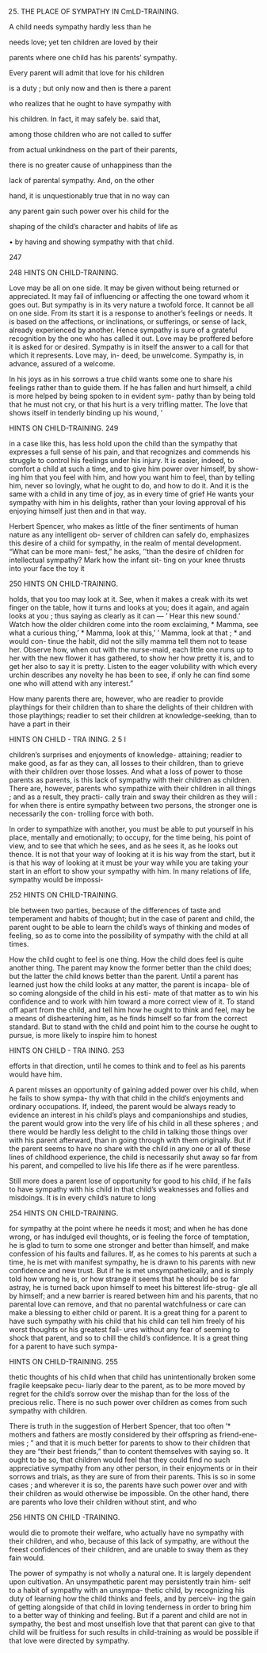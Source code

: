 25. THE PLACE OF SYMPATHY IN CmLD-TRAINING.



A child needs sympathy hardly less than he

needs love; yet ten children are loved by their

parents where one child has his parents' sympathy.

Every parent will admit that love for his children

is a duty ; but only now and then is there a parent

who realizes that he ought to have sympathy with

his children. In fact, it may safely be. said that,

among those children who are not called to suffer

from actual unkindness on the part of their parents,

there is no greater cause of unhappiness than the

lack of parental sympathy. And, on the other

hand, it is unquestionably true that in no way can

any parent gain such power over his child for the

shaping of the child's character and habits of life as

• by having and showing sympathy with that child.

247



248 HINTS ON CHILD-TRAINING.

Love may be all on one side. It may be given without being returned or appreciated. It may fail of influencing or affecting the one toward whom it goes out. But sympathy is in its very nature a twofold force. It cannot be all on one side. From its start it is a response to another's feelings or needs. It is based on the affections, or inclinations, or sufferings, or sense of lack, already experienced by another. Hence sympathy is sure of a grateful recognition by the one who has called it out. Love may be proffered before it is asked for or desired. Sympathy is in itself the answer to a call for that which it represents. Love may, in- deed, be unwelcome. Sympathy is, in advance, assured of a welcome.

In his joys as in his sorrows a true child wants some one to share his feelings rather than to guide them. If he has fallen and hurt himself, a child is more helped by being spoken to in evident sym- pathy than by being told that he must not cry, or that his hurt is a very trifling matter. The love that shows itself in tenderly binding up his wound, '



HINTS ON CHILD-TRAINING. 249

in a case like this, has less hold upon the child than the sympathy that expresses a full sense of his pain, and that recognizes and commends his struggle to control his feelings under his injury. It is easier, indeed, to comfort a child at such a time, and to give him power over himself, by show- ing him that you feel with him, and how you want him to feel, than by telling him, never so lovingly, what he ought to do, and how to do it. And it is the same with a child in any time of joy, as in every time of grief He wants your sympathy with him in his delights, rather than your loving approval of his enjoying himself just then and in that way.

Herbert Spencer, who makes as little of the finer sentiments of human nature as any intelligent ob- server of children can safely do, emphasizes this desire of a child for sympathy, in the realm of mental development. "What can be more mani- fest," he asks, ''than the desire of children for intellectual sympathy? Mark how the infant sit- ting on your knee thrusts into your face the toy it



250 HINTS ON CHILD-TRAINING.

holds, that you too may look at it. See, when it makes a creak with its wet finger on the table, how it turns and looks at you; does it again, and again looks at you ; thus saying as clearly as it can — ' Hear this new sound.' Watch how the older children come into the room exclaiming, * Mamma, see what a curious thing,' * Mamma, look at this,' ' Mamma, look at that ; * and would con- tinue the habit, did not the silly mamma tell them not to tease her. Observe how, when out with the nurse-maid, each little one runs up to her with the new flower it has gathered, to show her how pretty it is, and to get her also to say it is pretty. Listen to the eager volubility with which every urchin describes any novelty he has been to see, if only he can find some one who will attend with any interest."

How many parents there are, however, who are readier to provide playthings for their children than to share the delights of their children with those playthings; readier to set their children at knowledge-seeking, than to have a part in their



HINTS ON CHILD - TRA INING. 2 5 I

children's surprises and enjoyments of knowledge- attaining; readier to make good, as far as they can, all losses to their children, than to grieve with their children over those losses. And what a loss of power to those parents as parents, is this lack of sympathy with their children as children. There are, however, parents who sympathize with their children in all things ; and as a result, they practi- cally train and sway their children as they will : for when there is entire sympathy between two persons, the stronger one is necessarily the con- trolling force with both.

In order to sympathize with another, you must be able to put yourself in his place, mentally and emotionally; to occupy, for the time being, his point of view, and to see that which he sees, and as he sees it, as he looks out thence. It is not that your way of looking at it is his way from the start, but it is that his way of looking at it must be your way while you are taking your start in an effort to show your sympathy with him. In many relations of life, sympathy would be impossi-



252 HINTS ON CHILD-TRAINING.

ble between two parties, because of the differences of taste and temperament and habits of thought; but in the case of parent and child, the parent ought to be able to learn the child's ways of thinking and modes of feeling, so as to come into the possibility of sympathy with the child at all times.

How the child ought to feel is one thing. How the child does feel is quite another thing. The parent may know the former better than the child does; but the latter the child knows better than the parent. Until a parent has learned just how the child looks at any matter, the parent is incapa- ble of so coming alongside of the child in his esti- mate of that matter as to win his confidence and to work with him toward a more correct view of it. To stand off apart from the child, and tell him how he ought to think and feel, may be a means of disheartening him, as he finds himself so far from the correct standard. But to stand with the child and point him to the course he ought to pursue, is more likely to inspire him to honest



HINTS ON CHILD - TRA INING. 253

efforts in that direction, until he comes to think and to feel as his parents would have him.

A parent misses an opportunity of gaining added power over his child, when he fails to show sympa- thy with that child in the child's enjoyments and ordinary occupations. If, indeed, the parent would be always ready to evidence an interest in his child's plays and companionships and studies, the parent would grow into the very life of his child in all these spheres ; and there would be hardly less delight to the child in talking those things over with his parent afterward, than in going through with them originally. But if the parent seems to have no share with the child in any one or all of these lines of childhood experience, the child is necessarily shut away so far from his parent, and compelled to live his life there as if he were parentless.

Still more does a parent lose of opportunity for good to his child, if he fails to have sympathy with his child in that child's weaknesses and follies and misdoings. It is in every child's nature to long



254 HINTS ON CHILD-TRAINING.

for sympathy at the point where he needs it most; and when he has done wrong, or has indulged evil thoughts, or is feeling the force of temptation, he is glad to turn to some one stronger and better than himself, and make confession of his faults and failures. If, as he comes to his parents at such a time, he is met with manifest sympathy, he is drawn to his parents with new confidence and new trust. But if he is met unsympathetically, and is simply told how wrong he is, or how strange it seems that he should be so far astray, he is turned back upon himself to meet his bitterest life-strug- gle all by himself; and a new barrier is reared between him and his parents, that no parental love can remove, and that no parental watchfulness or care can make a blessing to either child or parent. It is a great thing for a parent to have such sympathy with his child that his child can tell him freely of his worst thoughts or his greatest fail- ures without any fear of seeming to shock that parent, and so to chill the child's confidence. It is a great thing for a parent to have such sympa-



HINTS ON CHILD-TRAINING. 255

thetic thoughts of his child when that child has unintentionally broken some fragile keepsake pecu- liarly dear to the parent, as to be more moved by regret for the child's sorrow over the mishap than for the loss of the precious relic. There is no such power over children as comes from such sympathy with children.

There is truth in the suggestion of Herbert Spencer, that too often '* mothers and fathers are mostly considered by their offspring as friend-ene- mies ; " and that it is much better for parents to show to their children that they are "their best friends," than to content themselves with saying so. It ought to be so, that children would feel that they could find no such appreciative sympathy from any other person, in their enjoyments or in their sorrows and trials, as they are sure of from their parents. This is so in some cases ; and wherever it is so, the parents have such power over and with their children as would otherwise be impossible. On the other hand, there are parents who love their children without stint, and who



256 HINTS ON CHILD -TRAINING.

would die to promote their welfare, who actually have no sympathy with their children, and who, because of this lack of sympathy, are without the freest confidences of their children, and are unable to sway them as they fain would.

The power of sympathy is not wholly a natural one. It is largely dependent upon cultivation. An unsympathetic parent may persistently train him- self to a habit of sympathy with an unsympa- thetic child, by recognizing his duty of learning how the child thinks and feels, and by perceiv- ing the gain of getting alongside of that child in loving tenderness in order to bring him to a better way of thinking and feeling. But if a parent and child are not in sympathy, the best and most unselfish love that that parent can give to that child will be fruitless for such results in child-training as would be possible if that love were directed by sympathy.